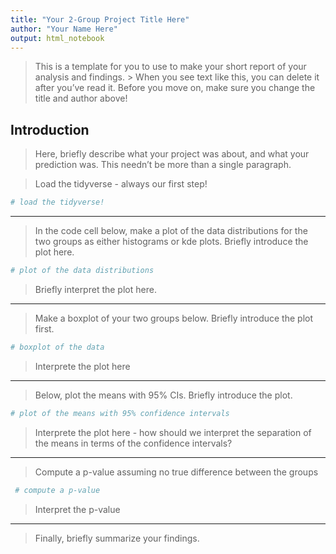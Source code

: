 ```yaml
---
title: "Your 2-Group Project Title Here"
author: "Your Name Here"
output: html_notebook
---
```


> This is a template for you to use to make your short report of your analysis and findings. > When you see text like this, you can delete  it after you've read it.
> Before you move on, make sure you change the title and author above!

## Introduction
 
> Here, briefly describe what your project was about, and what your prediction was.
> This needn't be more than a single paragraph. 

> Load the tidyverse - always our first step!
```r
# load the tidyverse!
```

---

> In the code cell below, make a plot of the data distributions for the two groups 
  as either histograms or kde plots.
  > Briefly introduce the plot here.

```r
# plot of the data distributions

```

> Briefly interpret the plot here.

---

> Make a boxplot of your two groups below.
> Briefly introduce the plot first.

```r
# boxplot of the data

```

> Interprete the plot here

---

> Below, plot the means with 95% CIs.
> Briefly introduce the plot.

```r
# plot of the means with 95% confidence intervals

```

> Interprete the plot here - how should we interpret the separation of the means
> in terms of the confidence intervals?

---

> Compute a p-value assuming no true difference between the groups

```r
 # compute a p-value
```

> Interpret the p-value

---

> Finally, briefly summarize your findings.


